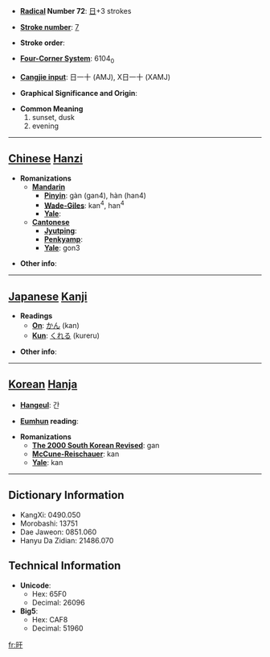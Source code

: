 * '''[[Wiktionary:Chinese radical index| Radical]] Number 72''': [[Wiktionary:Chinese radical index 日|日]]+3 strokes

* '''[[Wiktionary:Chinese total strokes index|Stroke number]]''': [[Wiktionary:Chinese total strokes index 7|7]]

* '''Stroke order''': 

* '''[[Wiktionary:Chinese four corner index|Four-Corner System]]''': 6104<sub>0</sub>

* '''[[Wiktionary:Chinese Cangjie index|Cangjie input]]''': 日一十 (AMJ), X日一十 (XAMJ)

* '''Graphical Significance and Origin''': 

* '''Common Meaning'''
*#sunset, dusk
*# evening


----

== [[Chinese]] [[Hanzi]] ==

* '''Romanizations'''
** '''[[Mandarin]]'''
*** '''[[Pinyin]]''': gàn (gan4), hàn (han4)
*** '''[[Wade-Giles]]''': kan<sup>4</sup>, han<sup>4</sup>
*** '''[[Yale]]''': 
** '''[[Cantonese]]'''
*** '''[[Jyutping]]''':
*** '''[[Penkyamp]]''': 
*** '''[[Yale]]''': gon3

* '''Other info''': 

----

== [[Japanese]] [[Kanji]] ==

* '''Readings'''
** '''[[On]]''': [[かん]] (kan)
** '''[[Kun]]''': [[くれる]] (kureru)

* '''Other info''':  

----

== [[Korean]] [[Hanja]] ==

* '''[[Hangeul]]''': 간

* '''[[Eumhun]] reading''': 

* '''Romanizations'''
** '''[[The 2000 South Korean Revised Romanization|The 2000 South Korean Revised]]''': gan
** '''[[McCune-Reischauer]]''': kan
** '''[[Yale]]''': kan

----

== Dictionary Information ==

* KangXi: 0490.050
* Morobashi: 13751
* Dae Jaweon: 0851.060
* Hanyu Da Zidian: 21486.070

== Technical Information ==

* '''Unicode''':
** Hex: 65F0
** Decimal: 26096
* '''Big5''':
** Hex: CAF8
** Decimal: 51960

[[fr:旰]]